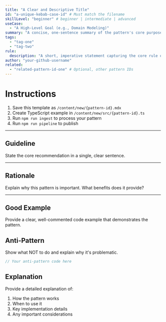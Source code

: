 ```yaml
---
title: "A Clear and Descriptive Title"
id: "a-unique-kebab-case-id" # Must match the filename
skillLevel: "beginner" # beginner | intermediate | advanced
useCase:
  - "A High-Level Goal (e.g., Domain Modeling)"
summary: "A concise, one-sentence summary of the pattern's core purpose."
tags:
  - "tag-one"
  - "tag-two"
rule:
  description: "A short, imperative statement capturing the core rule of this pattern."
author: "your-github-username"
related:
  - "related-pattern-id-one" # Optional, other pattern IDs
---
```


# Instructions

1. Save this template as `/content/new/{pattern-id}.mdx`
2. Create TypeScript example in `/content/new/src/{pattern-id}.ts`
3. Run `npm run ingest` to process your pattern
4. Run `npm run pipeline` to publish

---

## Guideline

State the core recommendation in a single, clear sentence.

---

## Rationale

Explain why this pattern is important. What benefits does it provide?

---

## Good Example

Provide a clear, well-commented code example that demonstrates the pattern.

<Example path="./src/a-unique-kebab-case-id.ts" />

## Anti-Pattern

Show what NOT to do and explain why it's problematic.

```typescript
// Your anti-pattern code here
```

## Explanation

Provide a detailed explanation of:
1. How the pattern works
2. When to use it
3. Key implementation details
4. Any important considerations